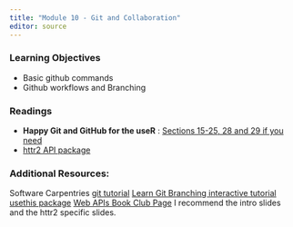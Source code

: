 ```yaml
---
title: "Module 10 - Git and Collaboration"
editor: source
---
```


<!-- 
See issue with underscores in MathJax equations here: https://gohugo.io/content-management/formats/#issues-with-markdown
The solution, put backticks (`) around the LaTeX equation
-->

<script type="text/x-mathjax-config">
MathJax.Hub.Config({
  tex2jax: {
    inlineMath: [['$','$'], ['\\(','\\)']],
    displayMath: [['$$','$$'], ['\[','\]']],
    processEscapes: true,
    processEnvironments: true,
    skipTags: ['script', 'noscript', 'style', 'textarea', 'pre'],
    TeX: { equationNumbers: { autoNumber: "AMS" },
         extensions: ["AMSmath.js", "AMSsymbols.js"] }
  }
});
</script>

<script type="text/javascript" async src="https://cdnjs.cloudflare.com/ajax/libs/mathjax/2.7.1/MathJax.js?config=TeX-MML-AM_CHTML">
</script>


### Learning Objectives

* Basic github commands
* Github workflows and Branching



### Readings

* __Happy Git and GitHub for the useR__ : [Sections 15-25, 28 and 29 if you need](https://happygitwithr.com/usage-intro)
* [httr2 API package](https://httr2.r-lib.org/)



### Additional Resources:

Software Carpentries [git tutorial](https://swcarpentry.github.io/git-novice/index.html)
[Learn Git Branching interactive tutorial](https://learngitbranching.js.org/)
[usethis package](https://usethis.r-lib.org/index.html)
[Web APIs Book Club Page](https://dslc-io.github.io/club-wapir/) I recommend the intro slides and the httr2 specific slides.


